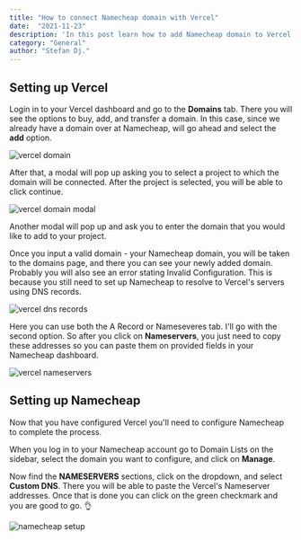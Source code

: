 ```yaml
---
title: "How to connect Namecheap domain with Vercel"
date:  "2021-11-23"
description: 'In this post learn how to add Namecheap domain to Vercel'
category: "General"
author: "Stefan Dj."
---
```


## Setting up Vercel

Login in to your Vercel dashboard and go to the **Domains** tab. There you will see the options to buy, add, and transfer a domain. In this case, since we already have a domain over at Namecheap, will go ahead and select the **add** option. 

![vercel domain](/images/domain-post/1-vercel.png)

After that, a modal will pop up asking you to select a project to which the domain will be connected. After the project is selected, you will be able to click continue. 

![vercel domain modal](/images/domain-post/2-vercel.png)

Another modal will pop up and ask you to enter the domain that you would like to add to your project. 

Once you input a valid domain - your Namecheap domain, you will be taken to the domains page, and there you can see your newly added domain. Probably you will also see an error stating Invalid Configuration. This is because you still need to set up Namecheap to resolve to Vercel's servers using DNS records.

![vercel dns records](/images/domain-post/3-vercel.png)

Here you can use both the A Record or Nameseveres tab. I'll go with the second option. So after you click on **Nameservers**, you just need to copy these addresses so you can paste them on provided fields in your Namecheap dashboard.

![vercel nameservers](/images/domain-post/4-vercel.png)


## Setting up Namecheap

Now that you have configured Vercel you'll need to configure Namecheap to complete the process.

When you log in to your Namecheap account go to Domain Lists on the sidebar, select the domain you want to configure, and click on **Manage**.

Now find the **NAMESERVERS** sections, click on the dropdown, and select **Custom DNS**. There you will be able to paste the Vercel's Nameserver addresses. Once that is done you can click on the green checkmark and you are good to go. 👌 

![namecheap setup](/images/domain-post/5-namecheap.png)
